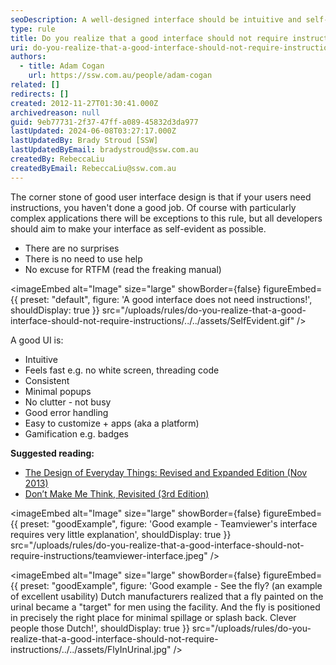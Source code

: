 ```yaml
---
seoDescription: A well-designed interface should be intuitive and self-explanent, eliminating the need for instructions.
type: rule
title: Do you realize that a good interface should not require instructions?
uri: do-you-realize-that-a-good-interface-should-not-require-instructions
authors:
  - title: Adam Cogan
    url: https://ssw.com.au/people/adam-cogan
related: []
redirects: []
created: 2012-11-27T01:30:41.000Z
archivedreason: null
guid: 9eb77731-2f37-47ff-a089-45832d3da977
lastUpdated: 2024-06-08T03:27:17.000Z
lastUpdatedBy: Brady Stroud [SSW]
lastUpdatedByEmail: bradystroud@ssw.com.au
createdBy: RebeccaLiu
createdByEmail: RebeccaLiu@ssw.com.au
---
```


The corner stone of good user interface design is that if your users need instructions, you haven't done a good job. Of course with particularly complex applications there will be exceptions to this rule, but all developers should aim to make your interface as self-evident as possible.
- There are no surprises
- There is no need to use help
- No excuse for RTFM (read the freaking manual)


<imageEmbed
  alt="Image"
  size="large"
  showBorder={false}
  figureEmbed={{
    preset: "default",
    figure: 'A good interface does not need instructions!',
    shouldDisplay: true
  }}
  src="/uploads/rules/do-you-realize-that-a-good-interface-should-not-require-instructions/../../assets/SelfEvident.gif"
/>

A good UI is:

- Intuitive
- Feels fast e.g. no white screen, threading code
- Consistent
- Minimal popups
- No clutter - not busy
- Good error handling
- Easy to customize + apps (aka a platform)
- Gamification e.g. badges

**Suggested reading:**

- [The Design of Everyday Things: Revised and Expanded Edition (Nov 2013)](https://www.amazon.com/Design-Everyday-Things-Revised-Expanded/dp/0465050654)
- [Don’t Make Me Think, Revisited (3rd Edition)](https://www.amazon.com/Dont-Make-Think-Revisited-Usability/dp/0321965515)

<imageEmbed
  alt="Image"
  size="large"
  showBorder={false}
  figureEmbed={{
    preset: "goodExample",
    figure: 'Good example - Teamviewer\'s interface requires very little explanation',
    shouldDisplay: true
  }}
  src="/uploads/rules/do-you-realize-that-a-good-interface-should-not-require-instructions/teamviewer-interface.jpeg"
/>

<imageEmbed
  alt="Image"
  size="large"
  showBorder={false}
  figureEmbed={{
    preset: "goodExample",
    figure: 'Good example - See the fly? (an example of excellent usability) Dutch manufacturers realized that a fly painted on the urinal became a "target" for men using the facility. And the fly is positioned in precisely the right place for minimal spillage or splash back. Clever people those Dutch!',
    shouldDisplay: true
  }}
  src="/uploads/rules/do-you-realize-that-a-good-interface-should-not-require-instructions/../../assets/FlyInUrinal.jpg"
/>
